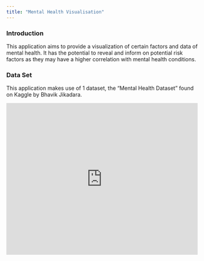 ```yaml
---
title: "Mental Health Visualisation"
---
```

### Introduction
This application aims to provide a visualization of certain factors and data of mental health. It has the potential to reveal and inform on potential risk factors as they may have a higher correlation with mental health conditions.

### Data Set
This application makes use of 1 dataset, the "Mental Health Dataset" found on Kaggle by Bhavik Jikadara.

<iframe height="400" width="100%" frameborder="no" src="https://charischowhn.shinyapps.io/final_project/"> </iframe>